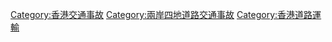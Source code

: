 [[Category:香港交通事故|Category:香港交通事故]]
[[Category:兩岸四地道路交通事故|Category:兩岸四地道路交通事故]]
[[Category:香港道路運輸‎|Category:香港道路運輸‎]]